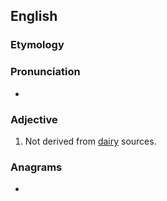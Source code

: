 ==English==

===Etymology===
{{prefix|en|non|dairy}}

===Pronunciation===
* {{rhymes|en|ɛəɹi}}

===Adjective===
{{en-adj|-}}
# Not derived from [[dairy]] sources.

===Anagrams===
* {{anagrams|en|a=adinnory|nondiary}}